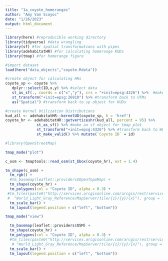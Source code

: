 ```yaml
---
title: "1a_coyote_homeranges"
author: "Amy Van Scoyoc"
date: "1/26/2023"
output: html_document
---
```


```r
library(here) #reproducible working directory
library(tidyverse) #data wrangling
library(sf) #for spatial transformations with pipes
library(adehabitatHR) #for calculating homerange KUDs
library(tmap) #for homerange figure
```

```r
#import dataset
load(here("data_objects","coyote.Rdata"))
```

```r
#create object for calculating HRs
coyote_sp <- coyote %>% 
   dplyr::select(ID,x,y) %>% #select data 
   st_as_sf(., coords = c("x","y"), crs = "+init=epsg:4326") %>%  #make spatial object
   st_transform("+init=epsg:26910") %>% #transform back to UTMs
   as("Spatial") #transform back to sp object for KUDs

#create Kernel Utilization Distributions 
kud_all <- adehabitatHR::kernelUD(coyote_sp, h = 'href')
coyote_hr <- adehabitatHR::getverticeshr(kud_all, percent = 95) %>% 
              st_as_sf() %>% #make an sf object for tmap plot
              st_transform("+init=epsg:4326") %>% #transform back to WGS84 for plot
              st_make_valid() %>% mutate(`Coyote ID` = id)
```

```r
#library(OpenStreetMap)

tmap_mode("plot")

c_osm <- tmaptools::read_osm(st_bbox(coyote_hr), ext = 1.4)

tm_shape(c_osm) +
  tm_rgb() +
  #tm_basemap(leaflet::providers$OpenTopoMap) +
  tm_shape(coyote_hr) + 
  tm_polygons(col = "Coyote ID", alpha = 0.3) +
 #tm_tiles(paste0("http://services.arcgisonline.com/arcgis/rest/services/Canvas/",
 #  "World_Light_Gray_Reference/MapServer/tile/{z}/{y}/{x}"), group = "Labels") +
  tm_scale_bar() +
  tm_layout(legend.position = c("left", "bottom")) 
```

```r
tmap_mode("view")

  tm_basemap(leaflet::providers$OSM) +
  tm_shape(coyote_hr) + 
  tm_polygons(col = "Coyote ID", alpha = 0.3) +
  #tm_tiles(paste0("http://services.arcgisonline.com/arcgis/rest/services/Canvas/",
   # "World_Light_Gray_Reference/MapServer/tile/{z}/{y}/{x}"), group = "Labels") +
  tm_scale_bar() +
  tm_layout(legend.position = c("left", "bottom"))
```

